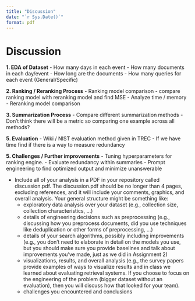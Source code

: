 ```yaml
---
title: "Discussion"
date: "`r Sys.Date()`"
format: pdf
---
```


# Discussion

**1. EDA of Dataset**
 - How many days in each event
 - How many documents in each day/event
 - How long are the documents
 - How many queries for each event (General/Specific)

**2. Ranking / Reranking Process**
 - Ranking model comparison
    - compare ranking model with reranking model and find MSE
    - Analyze time / memory
 - Reranking model comparison

**3. Summarization Process**
 - Compare different summarization methods
    - Don't think there will be a metric so comparing one example across all methods?

**5. Evaluation**
 - Wiki / NIST evaluation method given in TREC
 - If we have time find if there is a way to measure redundancy

**5. Challenges / Further improvements**
 - Tuning hyperparameters for ranking engine.
 - Evaluate redundancy within summaries
 - Prompt engineering to find optimized output and minimize unanswerable








- Include all of your analysis in a PDF in your repository called discussion.pdf. The discussion.pdf should be no longer than 4 pages, excluding references, and it will include your comments, graphics, and overall analysis. Your general structure might be something like:
    - exploratory data analysis over your dataset (e.g., collection size, collection characteristics, …)
    - details of engineering decisions such as preprocessing (e.g., discussing how you preprocess documents, did you use techniques like deduplication or other forms of preprocessing, …)
    - details of your search algorithms, possibly including improvements (e.g., you don’t need to elaborate in detail on the models you use, but you should make sure you provide baselines and talk about improvements you’ve made, just as we did in Assignment 2)
    - visualizations, results, and overall analysis (e.g., the survey papers provide examples of ways to visualize results and in class we learned about evaluating retrieval systems. If you choose to focus on the engineering of the problem (bigger dataset without an evaluation), then you will discuss how that looked for your team).
    - challenges you encountered and conclusions